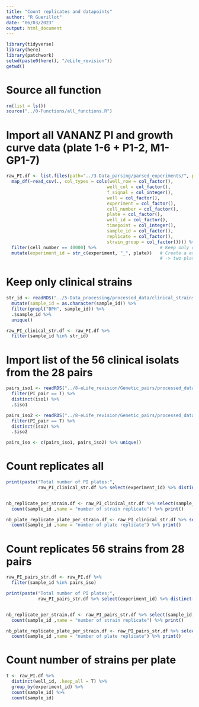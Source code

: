 ```yaml
---
title: "Count replicates and datapoints"
author: "R Guerillot"
date: "06/03/2023"
output: html_document
---
```


```r
library(tidyverse)
library(here)
library(patchwork)
setwd(paste0(here(), "/eLife_revision"))
getwd()
```

# Source all function

```r
rm(list = ls())
source("../0-Functions/all_functions.R")
```

# Import all VANANZ PI and growth curve data (plate 1-6 + P1-2, M1- GP1-7)

```r
raw_PI.df <- list.files(path="../3-Data_parsing/parsed_experiments/", pattern="PI", full.names=TRUE, recursive=T) %>% 
  map_df(~read_csv(., col_types = cols(well_row = col_factor(),
                                      well_col = col_factor(),
                                      f_signal = col_integer(),
                                      well = col_factor(),
                                      experiment = col_factor(),
                                      cell_number = col_factor(),
                                      plate = col_factor(),
                                      well_id = col_factor(),
                                      timepoint = col_integer(),
                                      sample_id = col_factor(),
                                      replicate = col_factor(),
                                      strain_group = col_factor()))) %>%
  filter(cell_number == 40000) %>%                        # Keep only data with 40000 HeLa cells
  mutate(experiment_id = str_c(experiment, "_", plate))   # Create a experiment variable that is unique
                                                          # -> two plate were done the same day => same exp.)

```

# Keep only clinical strains

```r
str_id <- readRDS("../5-Data_processing/processed_data/clinical_strains/PI_kinetics/PI_kinetics.Rds") %>%
  mutate(sample_id = as.character(sample_id)) %>%
  filter(grepl("BPH", sample_id)) %>%
  .$sample_id %>%
  unique()

raw_PI_clinical_str.df <- raw_PI.df %>%
  filter(sample_id %in% str_id)
```

# Import list of the 56 clinical isolats from the 28 pairs
```r
pairs_iso1 <- readRDS("../8-eLife_revision/Genetic_pairs/processed_data/PI_pairs_data/pairs_description_dataframe.Rda") %>%
  filter(PI_pair == T) %>%
  distinct(iso1) %>%
  .$iso1

pairs_iso2 <- readRDS("../8-eLife_revision/Genetic_pairs/processed_data/PI_pairs_data/pairs_description_dataframe.Rda") %>%
  filter(PI_pair == T) %>%
  distinct(iso2) %>%
  .$iso2

pairs_iso <- c(pairs_iso1, pairs_iso2) %>% unique()

```

# Count replicates all
```r
print(paste("Total number of PI plates:", 
            raw_PI_clinical_str.df %>% select(experiment_id) %>% distinct() %>% nrow()))


nb_replicate_per_strain.df <- raw_PI_clinical_str.df %>% select(sample_id, well_id) %>% distinct() %>%
  count(sample_id ,name = "number of strain replicate") %>% print()

nb_plate_replicate_plate_per_strain.df <- raw_PI_clinical_str.df %>% select(sample_id, experiment_id) %>% distinct() %>%
  count(sample_id ,name = "number of plate replicate") %>% print()

```


# Count replicates 56 strains from 28 pairs
```r
raw_PI_pairs_str.df <- raw_PI.df %>%
  filter(sample_id %in% pairs_iso)

print(paste("Total number of PI plates:", 
            raw_PI_pairs_str.df %>% select(experiment_id) %>% distinct() %>% nrow()))


nb_replicate_per_strain.df <- raw_PI_pairs_str.df %>% select(sample_id, well_id) %>% distinct() %>%
  count(sample_id ,name = "number of strain replicate") %>% print()

nb_plate_replicate_plate_per_strain.df <- raw_PI_pairs_str.df %>% select(sample_id, experiment_id) %>% distinct() %>%
  count(sample_id ,name = "number of plate replicate") %>% print()

```

# Count number of strains per plate

```r
t <- raw_PI.df %>%
  distinct(well_id, .keep_all = T) %>%
  group_by(experiment_id) %>%
  count(sample_id) %>% 
  count(sample_id)
```
